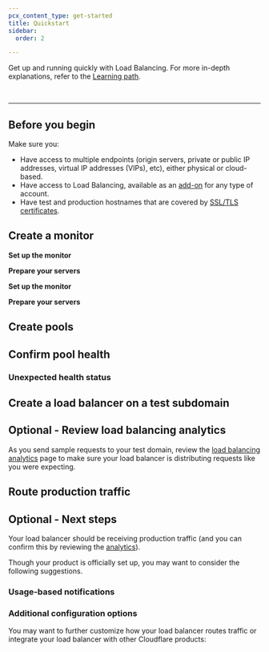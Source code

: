 ```yaml
---
pcx_content_type: get-started
title: Quickstart
sidebar:
  order: 2

---
```



Get up and running quickly with Load Balancing. For more in-depth explanations, refer to the [Learning path](/learning-paths/load-balancing/).

<Render file="components-knowledge-callout" /><br />

***

## Before you begin

Make sure you:

* Have access to multiple <GlossaryTooltip term="endpoint">endpoints</GlossaryTooltip> (origin servers, private or public IP addresses, virtual IP addresses (VIPs), etc), either physical or cloud-based.
* Have access to Load Balancing, available as an [add-on](/load-balancing/get-started/enable-load-balancing/) for any type of account.
* Have test and production hostnames that are covered by [SSL/TLS certificates](/load-balancing/load-balancers/dns-records/#ssltls-coverage).


## Create a monitor


<GlossaryDefinition term="monitor" />

<Tabs> <TabItem label="dashboard">

<strong>Set up the monitor</strong>

<Render file="monitor-create" />

<strong>Prepare your servers</strong>

<Render file="monitor-prepare-server" /> </TabItem> <TabItem label="api">

<strong>Set up the monitor</strong>

<Render file="monitor-create-api" />

<strong>Prepare your servers</strong>

<Render file="monitor-prepare-server" />

</TabItem> </Tabs>

<Render file="monitor-example" />


## Create pools


<GlossaryDefinition term="pool" />

<Tabs> <TabItem label="dashboard">

<Render file="pool-create" />

</TabItem>

<TabItem label="api">

<Render file="pool-create-api" />

</TabItem> </Tabs>


## Confirm pool health


<Render file="confirm-pool-health" />

### Unexpected health status

<Render file="unexpected-health-statuses" />


## Create a load balancer on a test subdomain


<Render file="test-domain-setup" />

<Tabs> <TabItem label="dashboard">

<Render file="load-balancer-create" />

</TabItem> <TabItem label="api">

<Render file="load-balancer-create-api" />

</TabItem> </Tabs>

## Optional - Review load balancing analytics

As you send sample requests to your test domain, review the [load balancing analytics](/load-balancing/reference/load-balancing-analytics/) page to make sure your load balancer is distributing requests like you were expecting.

## Route production traffic

<Render file="route-production-traffic" />

## Optional - Next steps



Your load balancer should be receiving production traffic (and you can confirm this by reviewing the [analytics](/load-balancing/reference/load-balancing-analytics/)).

Though your product is officially set up, you may want to consider the following suggestions.

### Usage-based notifications

<Render file="ubb-recommendation" product="fundamentals" />

### Additional configuration options

You may want to further customize how your load balancer routes traffic or integrate your load balancer with other Cloudflare products:

<DirectoryListing folder="load-balancing/additional-options" />



